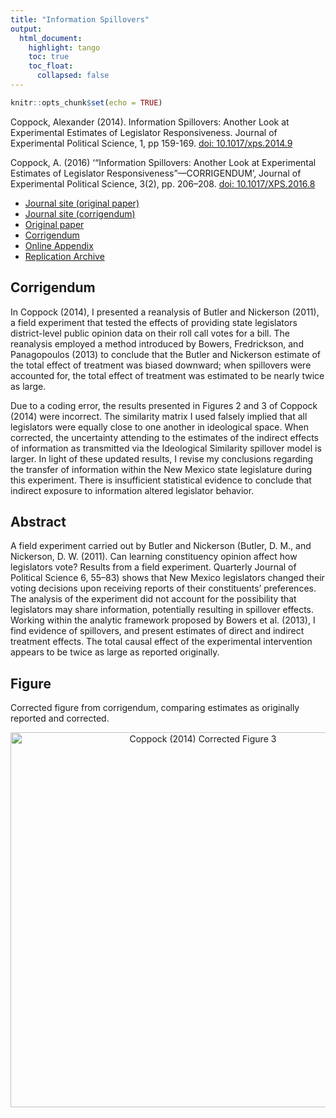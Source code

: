 ```yaml
---
title: "Information Spillovers"
output: 
  html_document:
    highlight: tango
    toc: true
    toc_float:
      collapsed: false
---
```


```r
knitr::opts_chunk$set(echo = TRUE)
```

Coppock, Alexander (2014). Information Spillovers: Another Look at Experimental Estimates of Legislator Responsiveness. Journal of Experimental Political Science, 1, pp 159-169. [doi: 10.1017/xps.2014.9](https://doi.org/10.1017/xps.2014.9)

Coppock, A. (2016) ‘“Information Spillovers: Another Look at Experimental Estimates of Legislator Responsiveness”—CORRIGENDUM’, Journal of Experimental Political Science, 3(2), pp. 206–208. [doi: 10.1017/XPS.2016.8](https://doi.org/10.1017/XPS.2016.8)


- [Journal site (original paper)](http://journals.cambridge.org/abstract_S2052263014000098)
- [Journal site (corrigendum)](https://doi.org/10.1017/XPS.2016.8)
- [Original paper](papers/Coppock_informationspillovers.pdf)
- [Corrigendum](papers/Coppock_informationspillovers_corrigendum.pdf)
- [Online Appendix](papers/ACCG_list_appendix.pdf)
- [Replication Archive](https://dataverse.harvard.edu/dataset.xhtml?persistentId=doi:10.7910/DVN/29984)

## Corrigendum

In Coppock (2014), I presented a reanalysis of Butler and Nickerson (2011), a field experiment that tested the effects of providing state legislators district-level public opinion data on their roll call votes for a bill. The reanalysis employed a method introduced by Bowers, Fredrickson, and Panagopoulos (2013) to conclude that the Butler and Nickerson estimate of the total effect of treatment was biased downward; when spillovers were accounted for, the total effect of treatment was estimated to be nearly twice as large.

Due to a coding error, the results presented in Figures 2 and 3 of Coppock (2014) were incorrect. The similarity matrix I used falsely implied that all legislators were equally close to one another in ideological space. When corrected, the uncertainty attending to the estimates of the indirect effects of information as transmitted via the Ideological Similarity spillover model is larger. In light of these updated results, I revise my conclusions regarding the transfer of information within the New Mexico state legislature during this experiment. There is insufficient statistical evidence to conclude that indirect exposure to information altered legislator behavior.

## Abstract

A field experiment carried out by Butler and Nickerson (Butler, D. M., and Nickerson, D. W. (2011). Can learning constituency opinion affect how legislators vote? Results from a field experiment. Quarterly Journal of Political Science 6, 55–83) shows that New Mexico legislators changed their voting decisions upon receiving reports of their constituents' preferences. The analysis of the experiment did not account for the possibility that legislators may share information, potentially resulting in spillover effects. Working within the analytic framework proposed by Bowers et al. (2013), I find evidence of spillovers, and present estimates of direct and indirect treatment effects. The total causal effect of the experimental intervention appears to be twice as large as reported originally.

## Figure

Corrected figure from corrigendum, comparing estimates as originally reported and corrected.

<center><img src="Images/Coppock_information_spillovers_fig.png" alt="Coppock (2014) Corrected Figure 3" width="600"></center>

